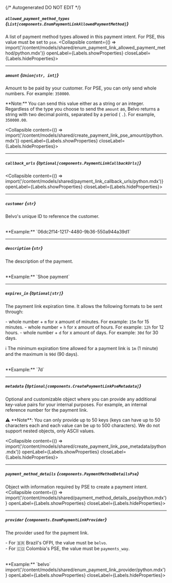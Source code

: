 {/* Autogenerated DO NOT EDIT  */}

##### `allowed_payment_method_types` *{`List[components.EnumPaymentLinkAllowedPaymentMethod]`}*
A list of payment method types allowed in this payment intent. For PSE, this value must be set to `pse`.
<Collapsible content={() => import('/content/models/shared/enum_payment_link_allowed_payment_method/python.mdx')} openLabel={Labels.showProperties} closeLabel={Labels.hideProperties}>
</Collapsible>

---
##### `amount` *{`Union[str, int]`}*
Amount to be paid by your customer. For PSE, you can only send whole numbers. For example: `350000`.

\*\*Note:\*\* You can send this value either as a string or an integer. Regardless of the type you choose to send the `amount` as, Belvo returns a string with two decimal points, separated by a period ( `.`). For example, `350000.00`.

<Collapsible content={() => import('/content/models/shared/create_payment_link_pse_amount/python.mdx')} openLabel={Labels.showProperties} closeLabel={Labels.hideProperties}>
</Collapsible>

---
##### `callback_urls` *{`Optional[components.PaymentLinkCallbackUrls]`}*
<Collapsible content={() => import('/content/models/shared/payment_link_callback_urls/python.mdx')} openLabel={Labels.showProperties} closeLabel={Labels.hideProperties}>
</Collapsible>

---
##### `customer` *{`str`}*
Belvo's unique ID to reference the customer.

<br/>
**Example:** `06dc2f14-1217-4480-9b36-550a944a39d1`

---
##### `description` *{`str`}*
The description of the payment.

<br/>
**Example:** `Shoe payment`

---
##### `expires_in` *{`Optional[str]`}*
The payment link expiration time. It allows the following formats to be sent through:

  \- whole number \+ `m` for x amount of minutes. For example: `15m` for 15 minutes.
  \- whole number \+ `h` for x amount of hours. For example: `12h` for 12 hours.
  \- whole number \+ `d` for x amount of days. For example: `30d` for 30 days.

  ℹ️ The minimum expiration time allowed for a payment link is `1m` (1 minute) and the maximum is `90d` (90 days).

<br/>
**Example:** `7d`

---
##### `metadata` *{`Optional[components.CreatePaymentLinkPseMetadata]`}*
Optional and customizable object where you can provide any additional key\-value pairs for your internal purposes. For example, an internal reference number for the payment link.


⚠️ \*\*Note\*\*: You can only provide up to 50 keys (keys can have up to 50 characters each and each value can be up to 500 characters). We do not support nested objects, only ASCII values.

<Collapsible content={() => import('/content/models/shared/create_payment_link_pse_metadata/python.mdx')} openLabel={Labels.showProperties} closeLabel={Labels.hideProperties}>
</Collapsible>

---
##### `payment_method_details` *{`components.PaymentMethodDetailsPse`}*
Object with information required by PSE to create a payment intent.
<Collapsible content={() => import('/content/models/shared/payment_method_details_pse/python.mdx')} openLabel={Labels.showProperties} closeLabel={Labels.hideProperties}>
</Collapsible>

---
##### `provider` *{`components.EnumPaymentLinkProvider`}*
The provider used for the payment link. 


\- For 🇧🇷 Brazil's OFPI, the value must be `belvo`.  
\- For 🇨🇴 Colombia's PSE, the value must be `payments_way`.

<br/>
**Example:** `belvo`
<Collapsible content={() => import('/content/models/shared/enum_payment_link_provider/python.mdx')} openLabel={Labels.showProperties} closeLabel={Labels.hideProperties}>
</Collapsible>



